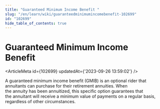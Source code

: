 ```yaml
---
title: "Guaranteed Minimum Income Benefit "
slug: "/en/learn/wiki/guaranteedminimumincomebenefit-102699"
id: "102699"
hide_table_of_contents: true
---
```



# Guaranteed Minimum Income Benefit 

<ArticleMeta id={102699} updatedAt={'2023-09-26 13:59:02'} />
<div className='border-solid border-b border-t-0 my-4 border-[var(--ifm-color-gray-300)]' />

A guaranteed minimum income benefit (GMIB) is an optional rider that annuitants can purchase for their retirement annuities. When the annuity has been annuitized, this specific option guarantees that the annuitant will receive a minimum value of payments on a regular basis, regardless of other circumstances.
